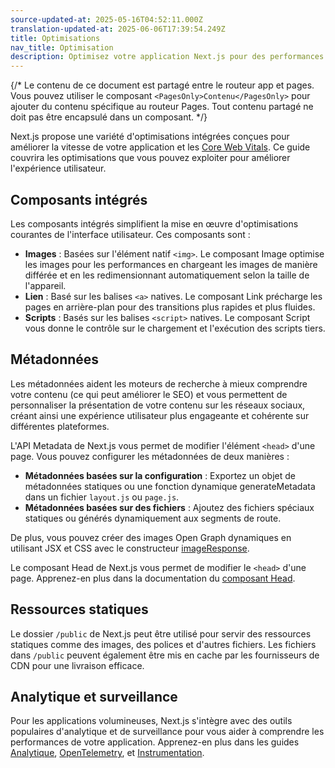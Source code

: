 ```yaml
---
source-updated-at: 2025-05-16T04:52:11.000Z
translation-updated-at: 2025-06-06T17:39:54.249Z
title: Optimisations
nav_title: Optimisation
description: Optimisez votre application Next.js pour des performances et une expérience utilisateur optimales.
---
```


{/* Le contenu de ce document est partagé entre le routeur app et pages. Vous pouvez utiliser le composant `<PagesOnly>Contenu</PagesOnly>` pour ajouter du contenu spécifique au routeur Pages. Tout contenu partagé ne doit pas être encapsulé dans un composant. */}

Next.js propose une variété d'optimisations intégrées conçues pour améliorer la vitesse de votre application et les [Core Web Vitals](https://web.dev/vitals/). Ce guide couvrira les optimisations que vous pouvez exploiter pour améliorer l'expérience utilisateur.

## Composants intégrés

Les composants intégrés simplifient la mise en œuvre d'optimisations courantes de l'interface utilisateur. Ces composants sont :

- **Images** : Basées sur l'élément natif `<img>`. Le composant Image optimise les images pour les performances en chargeant les images de manière différée et en les redimensionnant automatiquement selon la taille de l'appareil.
- **Lien** : Basé sur les balises `<a>` natives. Le composant Link précharge les pages en arrière-plan pour des transitions plus rapides et plus fluides.
- **Scripts** : Basés sur les balises `<script>` natives. Le composant Script vous donne le contrôle sur le chargement et l'exécution des scripts tiers.

## Métadonnées

Les métadonnées aident les moteurs de recherche à mieux comprendre votre contenu (ce qui peut améliorer le SEO) et vous permettent de personnaliser la présentation de votre contenu sur les réseaux sociaux, créant ainsi une expérience utilisateur plus engageante et cohérente sur différentes plateformes.

<AppOnly>

L'API Metadata de Next.js vous permet de modifier l'élément `<head>` d'une page. Vous pouvez configurer les métadonnées de deux manières :

- **Métadonnées basées sur la configuration** : Exportez un objet de métadonnées statiques ou une fonction dynamique generateMetadata dans un fichier `layout.js` ou `page.js`.
- **Métadonnées basées sur des fichiers** : Ajoutez des fichiers spéciaux statiques ou générés dynamiquement aux segments de route.

De plus, vous pouvez créer des images Open Graph dynamiques en utilisant JSX et CSS avec le constructeur [imageResponse](/docs/app/api-reference/functions/image-response).

</AppOnly>

<PagesOnly>

Le composant Head de Next.js vous permet de modifier le `<head>` d'une page. Apprenez-en plus dans la documentation du [composant Head](/docs/pages/api-reference/components/head).

</PagesOnly>

## Ressources statiques

Le dossier `/public` de Next.js peut être utilisé pour servir des ressources statiques comme des images, des polices et d'autres fichiers. Les fichiers dans `/public` peuvent également être mis en cache par les fournisseurs de CDN pour une livraison efficace.

## Analytique et surveillance

Pour les applications volumineuses, Next.js s'intègre avec des outils populaires d'analytique et de surveillance pour vous aider à comprendre les performances de votre application. Apprenez-en plus dans les guides <PagesOnly>[Analytique](/docs/app/building-your-application/optimizing/analytics), </PagesOnly> [OpenTelemetry](/docs/pages/building-your-application/optimizing/open-telemetry)<PagesOnly>,</PagesOnly> et [Instrumentation](/docs/pages/building-your-application/optimizing/instrumentation).